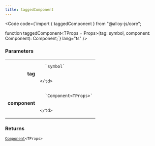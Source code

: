 ```yaml
---
title: taggedComponent
---
```







<Code code={`import { taggedComponent } from "@alloy-js/core";

function taggedComponent<TProps = Props>(tag: symbol, component: Component<TProps>): Component<TProps>;`} lang="ts" />

### Parameters

<table>
  <tr>
    <td style="text-align: right;font-weight: bold;">tag</td>
    <td>
    
      `symbol`
      
      
    </td>
  </tr>
  <tr>
    <td style="text-align: right;font-weight: bold;">component</td>
    <td>
    
      `Component<TProps>`
      
      
    </td>
  </tr>
</table>



### Returns

<code><a href="/reference/core/types/component/">Component</a>&lt;TProps></code>








